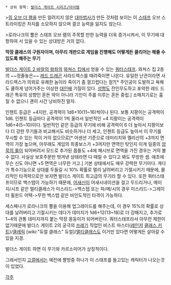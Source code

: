 * 상위 항목: [[발더스 게이트 시리즈/아이템]]

>[[링 오브 더 램]]을 만든 알려지지 않은 [[대마법사]]가 만든 것처럼 보이는 이 [[스태프]] 오브 스트라이킹은 차지를 소모하지 않으며 결코 능력을 잃지도 않는다.

>로라나크의 뿔은 스태프 오브 램의 주목할 만한 능력을 더욱 증가시켜서, 이 무기에 대항하여 서 있을 수 있는 상대방은 거의 없다.

'''막장 클래스의 구원자이며, 아무리 개판으로 게임을 진행해도 어떻게든 클리어는 해줄 수 있도록 해주는 무기'''

[[발더스 게이트 2 바알의 왕좌]]의 [[와쳐스 킵]]에서 얻을 수 있는 [[쿼터스태프]]. 와쳐스 킵 2층의 ~~정줄놓은~~ [[레드 드래곤]] 사라드렉스를 때려죽이면 나온다. 유일한 난관이라면 사라드렉스가 의외로 유쾌한 놈이라 죽이기 좀 껄끄럽다는 점?[* 주인공이 도발하고 욕해도 쿨하게 넘어가주는 이상한 [[대인배]] 기질이 있다. [[성향]]도 잔인무도하고 포악한 레드 드래곤 특유의 성향인 혼돈 악이 아니라 기인이 주를 이루는 혼돈 중립.] 소매치기로는 훔칠 수 없으니 괜히 시간 낭비하진 말자.

인챈트 등급은 +4지만, 공격력이 1d6+10(11~16)씩이나 된다. 보통 지팡이는 공격력이 1d6. 인챈트 등급마다 공격력이 1씩 올라서 일반적인 +4 지팡이는 공격력이 1d6+4(5~10)이다. 일반적인 같은 등급의 무기에 비해 공격력이 6 더 높아서 지팡이보다 더 강한 무기들과 비교해서도 비슷하거나 더 세고, 인챈트 등급도 높아서 이 무기를 무시할 수 있는 적이 거의 없으므로[* 어센션 기준으로 데미리치와 멜리산의 +3까지 면역이 가장 높으며, 아무래도 게임의 최종보스가 +3까지만 면역인 탓인지 이게 일종의 [[암묵의 룰]]이 되어버려서 모드로 추가된 몹들도 +4에 패시브로 면역을 가진 경우는 거의 볼 수 없다. 사실상 보호주문만 벗겨낸 상태라면 다 때릴 수 있다고 봐도 무방한 셈. 애초에 무슨 신도 아니면 +5 면역은 너무한 거고.] 기본 상태에서도 매우 강력한 무기이다. 게다가 특수기능으로 상대를 두들길 시 10% 확률로 멀리 날려버리고 기절시키기 때문에, 물리적인 타격력으로만 보자면 발더스 게이트 최고급의 무기라 할 수 있다. 또한 쿼터스태프이므로 백스탭이 가능하기 때문에, [[어새신]]이 어새시네이션을 걸고 두드리거나, 메이지/시프 같은 멀티클래스가 미스리드->백스텝 또는 파/메/시의 경우 미스리드->그레이터 휠윈드 어택->무한 백스텝 같은 비인도적인 타격이 가능하다.

세스페나가 로라나크의 뿔을 이용해 업그레이드를 해주는데, 이 경우 15%의 확률로 상대를 날려버리고 기절시키는 데다가 데미지가 1d6+12(13~18)로 더 강해지고, 추가로 1~4의 관통 데미지까지 붙는 막장 몽둥이가 되어버린다. 쿼터스태프라서 아무런 제한이 없기때문에 발더스 게이트 2의 궁극의 [[쓰레기]] 직업인 비스트 마스터([[레인저(던전 앤 드래곤 시리즈)|레인저]] [[클래스 키트]])/[[클레릭]] [wiki:"듀얼 클래스" 듀얼]/[[멀티클래스]]도 이거만 있다면 어떻게든 살아갈 수 있을 지경.

발더스 게이트 하면 이 무기와 카르소미어가 상징적이다.

그래서인지 [[고갤]]에서는 예전에 짤방중 하나가 이 스태프를 들고있는 캐릭터가 나오는것이 있었다.

[[각주]]
